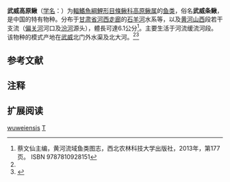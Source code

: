 {{Speciesbox
| name = 武威高原鳅
| status = NE
| status_system = IUCN3.1
| image = 
| genus = Triplophysa
| species = wuweiensis
| authority = ([[李思忠_(鱼类学家)|Li]] & Chang{{notetag | name="ZSY"|1=[http://museum.ioz.ac.cn/topic_detail.aspx?id=5933 张世义]，[[中国科学院动物研究所|中国科学院动物研究所]]高级工程师。}}, 1974)<ref name='id6420'>{{cite web| url =http://www.bioinfo.cn/db05/BjdwSpecies.php?action=view&id=6420| title =武威高原鳅| work =中国动物物种编目数据库| publisher =中国科学院微生物研究所| author =中国科学院动物研究所| accessdate =2009-04-11| deadurl =yes| archiveurl =https://web.archive.org/web/20160305085829/http://www.bioinfo.cn/db05/BjdwSpecies.php?action=view&id=6420| archivedate =2016-03-05}}</ref>
| synonyms = *''Nemachilus wuweiensis'',Li & Chang, 1974
}}

'''武威高原鳅'''（[[学名|学名]]：{{lang|la|''Triplophysa wuweiensis''}}）为[[輻鰭魚綱|輻鰭魚綱]][[鯉形目|鯉形目]][[條鳅科|條鳅科]][[高原鳅属|高原鳅属]]的[[鱼类|鱼类]]，俗名'''武威条鳅'''，是中国的特有物种。分布于[[甘肃省|甘肃省]][[河西走廊|河西走廊]]的[[石羊河|石羊河]]水系等，以及[[黄河|黄河]][[山西|山西]]段若干支流（[[偏关河|偏关河]]河口及[[汾河|汾河]]源头），體長可達6.1公分<ref>蔡文仙主编，黄河流域鱼类图志，西北农林科技大学出版社，2013年，第177页。 ISBN 9787810928151</ref>。主要生活于河流缓流河段。该物种的模式产地在[[武威|武威]]北门外水渠及北大河。<ref name='id6420'/><ref  name=fishbase>{{FishBase species | genus = Triplophysa | species = wuweiensis | month = 12| year = 2011}}</ref>

== 参考文献 ==
{{reflist}}

== 注释 == 
{{NoteFoot}}

== 扩展阅读 ==
{{refbegin}}
{{wikispecies-inline|Triplophysa wuweiensis|武威高原鳅}}
{{refend}}
{{Taxonbar}}

[[Category:高原鳅属|wuweiensis]]
[[Category:1974年描述的鱼类|T]]


{{鯉形目小作品}}
